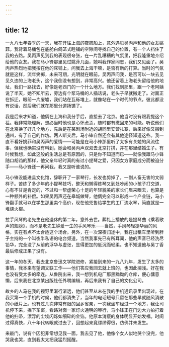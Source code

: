 ```yaml
---
---
---
```

title: 12
---




一九八七年春季的一天，我在开往上海的夜航船上，意外遇见吴丙声和他的女友姚菲。我背着马桶包在底舱白鸽笼式睡铺的空隙间寻找自己的位置，有一个人挡住了我的去路。吴丙声见到我的表现很夸张，在一片乱糟糟的气氛里，把我隆重地介绍给他的女友。我在马小锋那里见过姚菲几面，她叫我作家同志，我们又见面了。吴丙声热烈地把我按在他的床铺上，问我去上海干嘛，是否有新的打算。当时的气氛就是这样，流年笑掷，未来可期，光明就在眼前。吴丙声问我，是否可以一块去见见久违的上海老头，这个我倒没有想到，非常高兴。他还留着上海老头留给他的地址，我们一路找去，好像是老西门的一个什么地方。我们找到那里，跟一个老阿姨说了半天，她不知所云，旁边有个浆马桶的人插话说，老头子早就搬走了。对面正在拆迁，眼前一片废墟，我们站在瓦砾堆上，就像站在一个时代的节点，彼此都没有说话，然后我们就在那里分道扬镳了。

我是后来才知道，他俩在上海和我分手后，直接去了北京。他当时没有跟我提这个茬。我非常能理解，想必当时他也是心怀忐忑，随时都有撤回来的可能。听说他们在北京换了好几个地方，先后是在某剧场附近的胡同里安营扎寨，后来好像又搬到通州，有了自己的作坊。两人断交后，马小锋自然还会有其他途径知道这些。我一直不看好姚菲和吴丙声的爱情——可能是在马小锋那里听了太多有关她的风流往事，但我也确实没有料到，她会和吴丙声双双去北京打拼，并在那里结婚生子。有时候我想，如此这般的生活总是有原因的，只是你不知道而已——就像我跟马小锋随口胡诌的那样，他父亲年轻时真的有过小提琴之爱，只因女方家庭成分而被迫分手——马小锋还一再问我，我又是听谁说的。

马小锋没能进县文化馆，辞职开了一家琴行，长发也剪掉了，一副人畜无害的文弱样子。苦练了多少年的小提琴技巧，整天和懒得练琴又到处吵闹的小孩子打交道，心有不甘是肯定的，不过和一帮虚荣心十足的年轻貌美的家长们眉来眼去，也算是一种额外的补偿。如果吴丙声还在皋城做琴，他俩完全可以形成一个产业链，马小锋翻手就可以在学生那里卖个高价，现在他兜售给学生的工厂流水琴，简直就是一堆烧火棍。

拉手风琴的老先生在他退休的第二年，意外去世。葬礼上播放的是提琴曲《乘着歌声的翅膀》，而不是老先生钟爱一生的手风琴乐——当然，手风琴轻捷华丽的风格，实在有点不太合适这个场合。另外，在一次深夜归途中，我在出租车里听到胖子主持的一个叫夜半私语的电台频道，当然我事先已有所耳闻，他的声音已经洗尽铅华，完全没了从前的浮华与虚张，显得更加的低沉而轻柔。也不知道他与吴丁香最后修成正果了没有。

这一年的冬天，我去北京鲁迅文学院进修，紧接到来的一九八九年，发生了太多的事情，我本来有望调文联工作——他们答应我回去就上班的，也因此搁浅。好在我也没有受太多的牵连。从鲁院出来，我一想到机电厂那黑黝黝的仓库，便心慵意懒，后来我在北京某出版社任外聘编辑，再后来我有了自己的文化公司。

故乡的人马在我的视野里渐行渐远，他们甚至从未在我的手机通讯录里出现过。在我买第一个手机的时候，他们都消失了，当年的电话短号只留在那些早就随风消散的小纸片上。也有过几次非常有限的回乡省亲，一次我坐车经过一个地方，我让司机停下来，摇下车窗，看路对面一家灯火通明的琴行，马小锋正在门边大力拍打着他的扫帚，漂浮的尘埃闪烁如细碎的金箔。他原本消瘦的身体明显开始发福。时间过得真快，八十年代转眼就过去了，回想起来竟缥缈得很，仿佛并未发生。

来敲门，说有个囚犯非常想见我一面。我去见了他，他像个女人似地哭个没完，他哭我也哭，直到我太太把我猛烈摇醒。